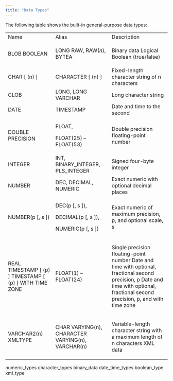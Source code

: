 ```yaml
---
title: "Data Types"
---
```


<div id="data_types" class="registered_link"></div>

The following table shows the built-in general-purpose data types:

<table><tbody><tr class="odd"><td>Name</td><td>Alias</td><td>Description</td></tr><tr class="even"><td><p>BLOB BOOLEAN</p></td><td><p>LONG RAW, RAW(<em>n</em>), BYTEA</p></td><td><p>Binary data Logical Boolean (true/false)</p></td></tr><tr class="odd"><td>CHAR [ (n) ]</td><td>CHARACTER [ (n) ]</td><td>Fixed-length character string of n characters</td></tr><tr class="even"><td>CLOB</td><td>LONG, LONG VARCHAR</td><td>Long character string</td></tr><tr class="odd"><td>DATE</td><td>TIMESTAMP</td><td>Date and time to the second</td></tr><tr class="even"><td><p>DOUBLE PRECISION</p></td><td><p>FLOAT,</p><p>FLOAT(25) – FLOAT(53)</p></td><td><p>Double precision floating-point number</p></td></tr><tr class="odd"><td>INTEGER</td><td>INT, BINARY_INTEGER, PLS_INTEGER</td><td>Signed four-byte integer</td></tr><tr class="even"><td>NUMBER</td><td>DEC, DECIMAL, NUMERIC</td><td>Exact numeric with optional decimal places</td></tr><tr class="odd"><td><p>NUMBER(p [, s ])</p></td><td><p>DEC(p [, s ]),</p><p>DECIMAL(p [, s ]),</p><p>NUMERIC(p [, s ])</p></td><td><p>Exact numeric of maximum precision, p, and optional scale, s</p></td></tr><tr class="even"><td><p>REAL TIMESTAMP [ (p) ] TIMESTAMP [ (p) ] WITH TIME ZONE</p></td><td><p>FLOAT(1) – FLOAT(24)</p></td><td><p>Single precision floating-point number Date and time with optional, fractional second precision, p Date and time with optional, fractional second precision, p, and with time zone</p></td></tr><tr class="odd"><td><p>VARCHAR2(n) XMLTYPE</p></td><td><p>CHAR VARYING(n), CHARACTER VARYING(n), VARCHAR(n)</p></td><td><p>Variable-length character string with a maximum length of n characters XML data</p></td></tr></tbody></table>

<div class="toctree" maxdepth="3">

numeric_types character_types binary_data date_time_types boolean_type xml_type

</div>

